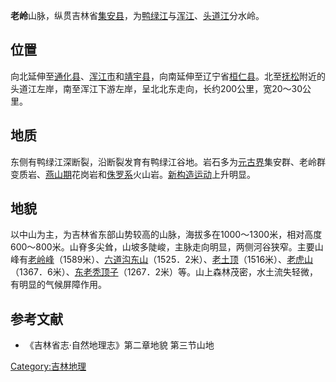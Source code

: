 {{no footnotes|time=2014-06-06T02:42:58+00:00}}
{{refimprove|time=2014-06-06T02:42:58+00:00}}
'''老岭'''山脉，纵贯吉林省[[集安|集安县]]，为[[鸭绿江|鸭绿江]]与[[浑江|浑江]]、[[头道江|头道江]]分水岭。
==位置==
向北延伸至[[通化县|通化县]]、[[浑江市|浑江市]]和[[靖宇县|靖宇县]]，向南延伸至辽宁省[[桓仁县|桓仁县]]。北至[[抚松|抚松]]附近的头道江左岸，南至浑江下游左岸，呈北北东走向，长约200公里，宽20～30公里。
==地质==
东侧有鸭绿江深断裂，沿断裂发育有鸭绿江谷地。岩石多为[[元古界|元古界]]集安群、老岭群变质岩、[[燕山期|燕山期]]花岗岩和[[侏罗系|侏罗系]]火山岩。[[新构造运动|新构造运动]]上升明显。
==地貌==
以中山为主，为吉林省东部山势较高的山脉，海拔多在1000～1300米，相对高度600～800米。山脊多尖耸，山坡多陡峻，主脉走向明显，两侧河谷狭窄。主要山峰有[[老岭峰|老岭峰]]（1589米）、[[六道沟东山|六道沟东山]]（1525．2米）、[[老土顶|老土顶]]（1516米）、[[老虎山|老虎山]]（1367．6米）、[[东老秃顶子|东老秃顶子]]（1267．2米）等。山上森林茂密，水土流失轻微，有明显的气候屏障作用。
==参考文献==
* 《吉林省志·自然地理志》第二章地貌 第三节山地
[[Category:吉林地理|Category:吉林地理]]